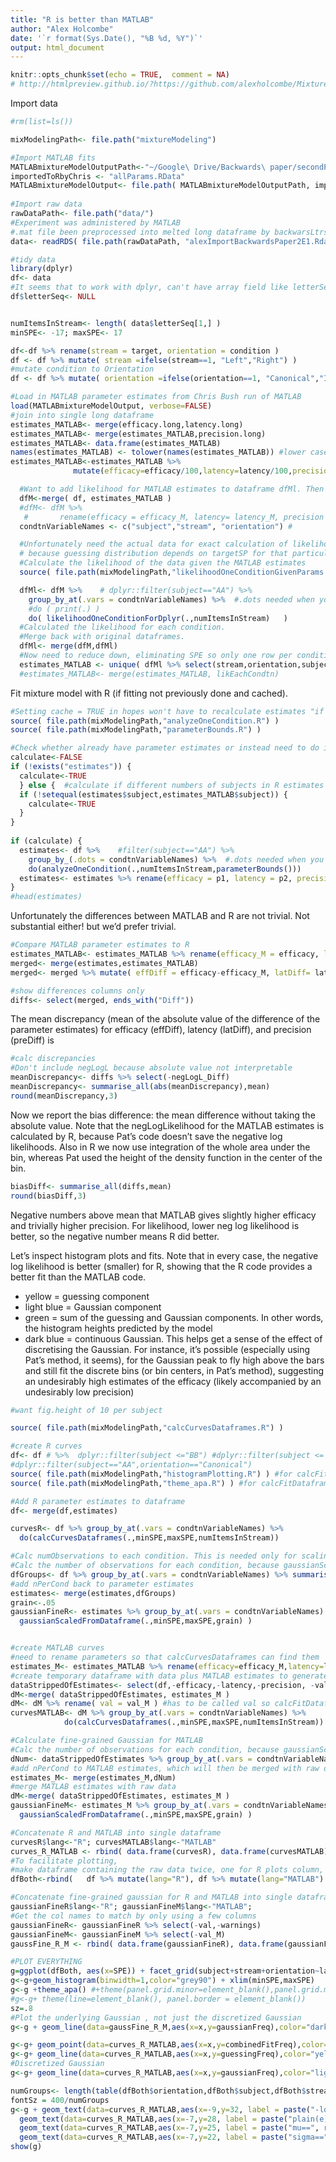 ```yaml
---
title: "R is better than MATLAB"
author: "Alex Holcombe"
date: '`r format(Sys.Date(), "%B %d, %Y")`'
output: html_document
---
```


```r
knitr::opts_chunk$set(echo = TRUE,  comment = NA)
# http://htmlpreview.github.io/?https://github.com/alexholcombe/MixtureModelRSVP/blob/master/compareMATLABtoR.html
```

Import data

```r
#rm(list=ls())

mixModelingPath<- file.path("mixtureModeling")

#Import MATLAB fits
MATLABmixtureModelOutputPath<-"~/Google\ Drive/Backwards\ paper/secondPaper/E1/Data/MixModData"
importedToRbyChris <- "allParams.RData"
MATLABmixtureModelOutput<- file.path( MATLABmixtureModelOutputPath, importedToRbyChris )
  
#Import raw data
rawDataPath<- file.path("data/")
#Experiment was administered by MATLAB
#.mat file been preprocessed into melted long dataframe by backwarsLtrsLoadRawData.R
data<- readRDS( file.path(rawDataPath, "alexImportBackwardsPaper2E1.Rdata") ) 

#tidy data
library(dplyr)
df<- data
#It seems that to work with dplyr, can't have array field like letterSeq
df$letterSeq<- NULL


numItemsInStream<- length( data$letterSeq[1,] )  
minSPE<- -17; maxSPE<- 17

df<-df %>% rename(stream = target, orientation = condition )
df <- df %>% mutate( stream =ifelse(stream==1, "Left","Right") )
#mutate condition to Orientation
df <- df %>% mutate( orientation =ifelse(orientation==1, "Canonical","Inverted") )

#Load in MATLAB parameter estimates from Chris Bush run of MATLAB
load(MATLABmixtureModelOutput, verbose=FALSE)
#join into single long dataframe
estimates_MATLAB<- merge(efficacy.long,latency.long)
estimates_MATLAB<- merge(estimates_MATLAB,precision.long)
estimates_MATLAB<- data.frame(estimates_MATLAB)
names(estimates_MATLAB) <- tolower(names(estimates_MATLAB)) #lower case the column names
estimates_MATLAB<-estimates_MATLAB %>%
              mutate(efficacy=efficacy/100,latency=latency/100,precision=precision/100)


```

```r
  #Want to add likelihood for MATLAB estimates to dataframe dfMl. Then can plot it with ggplot
  dfM<-merge( df, estimates_MATLAB )
  #dfM<- dfM %>% 
   #       rename(efficacy = efficacy_M, latency= latency_M, precision = precision_M)
  condtnVariableNames <- c("subject","stream", "orientation") # 

  #Unfortunately need the actual data for exact calculation of likelihood,
  # because guessing distribution depends on targetSP for that particular condition
  #Calculate the likelihood of the data given the MATLAB estimates
  source( file.path(mixModelingPath,"likelihoodOneConditionGivenParams.R") ) #for calcFitDataframes

  dfMl<- dfM %>%    # dplyr::filter(subject=="AA") %>%
    group_by_at(.vars = condtnVariableNames) %>%  #.dots needed when you use variable
    #do ( print(.) )
    do( likelihoodOneConditionForDplyr(.,numItemsInStream)   )
  #Calculated the likelihood for each condition.
  #Merge back with original dataframes.
  dfMl<- merge(dfM,dfMl)
  #Now need to reduce down, eliminating SPE so only one row per condition
  estimates_MATLAB <- unique( dfMl %>% select(stream,orientation,subject,efficacy,latency,precision,val) )
  #estimates_MATLAB<- merge(estimates_MATLAB, likEachCondtn)

```

Fit mixture model with R (if fitting not previously done and cached). 
```r
#Setting cache = TRUE in hopes won't have to recalculate estimates "if cached results exist and this code chunk has not been changed since last run" 
source( file.path(mixModelingPath,"analyzeOneCondition.R") )
source( file.path(mixModelingPath,"parameterBounds.R") )

#Check whether already have parameter estimates or instead need to do it
calculate<-FALSE
if (!exists("estimates")) { 
  calculate<-TRUE 
  } else {  #calculate if different numbers of subjects in R estimates and MATLAB estimates
  if (!setequal(estimates$subject,estimates_MATLAB$subject)) {
    calculate<-TRUE
  }
}
  
if (calculate) {
  estimates<- df %>%    #filter(subject=="AA") %>%
    group_by_(.dots = condtnVariableNames) %>%  #.dots needed when you have a variable containing multiple factor names
    do(analyzeOneCondition(.,numItemsInStream,parameterBounds()))
  estimates<- estimates %>% rename(efficacy = p1, latency = p2, precision = p3)
}
#head(estimates)
```

Unfortunately the differences between MATLAB and R are not trivial. Not substantial either! but we'd prefer trivial.

```r
#Compare MATLAB parameter estimates to R
estimates_MATLAB<- estimates_MATLAB %>% rename(efficacy_M = efficacy, latency_M = latency, precision_M = precision, val_M = val)
merged<- merge(estimates,estimates_MATLAB)  
merged<- merged %>% mutate( effDiff = efficacy-efficacy_M, latDiff= latency_M-latency, preDiff= precision_M-precision, negLogL_Diff = val - val_M ) 

#show differences columns only
diffs<- select(merged, ends_with("Diff"))
```

The mean discrepancy (mean of the absolute value of the difference of the parameter estimates) for
efficacy (effDiff), latency (latDiff), and precision (preDiff) is
```r
#calc discrepancies
#Don't include negLogL because absolute value not interpretable
meanDiscrepancy<- diffs %>% select(-negLogL_Diff) 
meanDiscrepancy<- summarise_all(abs(meanDiscrepancy),mean)
round(meanDiscrepancy,3)
```

Now we report the bias difference:  the mean difference without taking the absolute value. Note that the negLogLikelihood for the MATLAB estimates is calculated by R, because Pat's code doesn't save the negative log likelihoods. Also in R we now use integration of the whole area under the bin, whereas Pat used the height of the density function in the center of the bin.
```r
biasDiff<- summarise_all(diffs,mean)
round(biasDiff,3)
```
Negative numbers above mean that MATLAB gives slightly higher efficacy and trivially higher precision.
For likelihood, lower neg log likelihood is better, so the negative number means R did better.

Let's inspect histogram plots and fits. Note that in every case, the negative log likelihood is better (smaller) for R, showing that the R code provides a better fit than the MATLAB code.

* yellow = guessing component 
* light blue = Gaussian component
* green = sum of the guessing and Gaussian components. In other words, the histogram heights predicted by the model
* dark blue = continuous Gaussian. This helps get a sense of the effect of discretising the Gaussian. For instance, it's possible (especially using Pat's method, it seems), for the Gaussian peak to fly high above the bars and still fit the discrete bins (or bin centers, in Pat's method), suggesting an undesirably high estimates of the efficacy (likely accompanied by an undesirably low precision)

```r
#want fig.height of 10 per subject

source( file.path(mixModelingPath,"calcCurvesDataframes.R") )

#create R curves
df<- df # %>%  dplyr::filter(subject <="BB") #dplyr::filter(subject <= "BD" & subject >="AP")
#dplyr::filter(subject=="AA",orientation=="Canonical")
source( file.path(mixModelingPath,"histogramPlotting.R") ) #for calcFitDataframes
source( file.path(mixModelingPath,"theme_apa.R") ) #for calcFitDataframes

#Add R parameter estimates to dataframe
df<- merge(df,estimates) 

curvesR<- df %>% group_by_at(.vars = condtnVariableNames) %>% 
  do(calcCurvesDataframes(.,minSPE,maxSPE,numItemsInStream))

#Calc numObservations to each condition. This is needed only for scaling the fine-grained Gaussian
#Calc the number of observations for each condition, because gaussianScaledforData needs to know.
dfGroups<- df %>% group_by_at(.vars = condtnVariableNames) %>% summarise(nPerCond = n())
#add nPerCond back to parameter estimates
estimates<- merge(estimates,dfGroups)
grain<-.05
gaussianFineR<- estimates %>% group_by_at(.vars = condtnVariableNames) %>% do(
  gaussianScaledFromDataframe(.,minSPE,maxSPE,grain) )


#create MATLAB curves
#need to rename parameters so that calcCurvesDataframes can find them
estimates_M<- estimates_MATLAB %>% rename(efficacy=efficacy_M,latency=latency_M,precision=precision_M)
#create temporary dataframe with data plus MATLAB estimates to generate curves
dataStrippedOfEstimates<- select(df,-efficacy,-latency,-precision, -val)
dM<-merge( dataStrippedOfEstimates, estimates_M )
dM<- dM %>% rename( val = val_M ) #has to be called val so calcFitDataframes uses it rather than using R to calculate its own
curvesMATLAB<- dM %>% group_by_at(.vars = condtnVariableNames) %>% 
            do(calcCurvesDataframes(.,minSPE,maxSPE,numItemsInStream))

#Calculate fine-grained Gaussian for MATLAB
#Calc the number of observations for each condition, because gaussianScaledforData needs to know.
dNum<- dataStrippedOfEstimates %>% group_by_at(.vars = condtnVariableNames) %>% summarise(nPerCond = n())
#add nPerCond to MATLAB estimates, which will then be merged with raw data
estimates_M<- merge(estimates_M,dNum)
#merge MATLAB estimates with raw data
dM<-merge( dataStrippedOfEstimates, estimates_M )
gaussianFineM<- estimates_M %>% group_by_at(.vars = condtnVariableNames) %>% do(
  gaussianScaledFromDataframe(.,minSPE,maxSPE,grain) )

#Concatenate R and MATLAB into single dataframe
curvesR$lang<-"R"; curvesMATLAB$lang<-"MATLAB"
curves_R_MATLAB <- rbind( data.frame(curvesR), data.frame(curvesMATLAB) )
#To facilitate plotting,
#make dataframe containing the raw data twice, one for R plots column, one for MATLAB plots column (data identical)
dfBoth<-rbind(   df %>% mutate(lang="R"), df %>% mutate(lang="MATLAB")  )

#Concatenate fine-grained gaussian for R and MATLAB into single dataframe, so can plot both with ggplot
gaussianFineR$lang<-"R"; gaussianFineM$lang<-"MATLAB"; 
#Get the col names to match by only using a few columns
gaussianFineR<- gaussianFineR %>% select(-val,-warnings)
gaussianFineM<- gaussianFineM %>% select(-val_M)
gaussFine_R_M <- rbind( data.frame(gaussianFineR), data.frame(gaussianFineM) )

#PLOT EVERYTHING
g=ggplot(dfBoth, aes(x=SPE)) + facet_grid(subject+stream+orientation~lang,  scales="free_y")
g<-g+geom_histogram(binwidth=1,color="grey90") + xlim(minSPE,maxSPE)
g<-g +theme_apa() #+theme(panel.grid.minor=element_blank(),panel.grid.major=element_blank())# hide all gridlines.
#g<-g+ theme(line=element_blank(), panel.border = element_blank())
sz=.8
#Plot the underlying Gaussian , not just the discretized Gaussian
g<-g + geom_line(data=gaussFine_R_M,aes(x=x,y=gaussianFreq),color="darkblue",size=1.2)

g<-g+ geom_point(data=curves_R_MATLAB,aes(x=x,y=combinedFitFreq),color="chartreuse3",size=sz*2.5)
g<-g+ geom_line(data=curves_R_MATLAB,aes(x=x,y=guessingFreq),color="yellow",size=sz)
#Discretized Gaussian
g<-g+ geom_line(data=curves_R_MATLAB,aes(x=x,y=gaussianFreq),color="lightblue",size=sz)

numGroups<- length(table(dfBoth$orientation,dfBoth$subject,dfBoth$stream))
fontSz = 400/numGroups
g<-g + geom_text(data=curves_R_MATLAB,aes(x=-9,y=32, label = paste("-logLik==", round(val,1), sep = "")),  parse = TRUE,size=fontSz) +
  geom_text(data=curves_R_MATLAB,aes(x=-7,y=28, label = paste("plain(e)==", round(efficacy,2), sep = "")),  parse = TRUE,size=fontSz) +
  geom_text(data=curves_R_MATLAB,aes(x=-7,y=25, label = paste("mu==", round(latency,2), sep = "")),  parse = TRUE,size=fontSz)+
  geom_text(data=curves_R_MATLAB,aes(x=-7,y=22, label = paste("sigma==", round(precision,2), sep = "")),  parse = TRUE,size=fontSz)
show(g)
```

